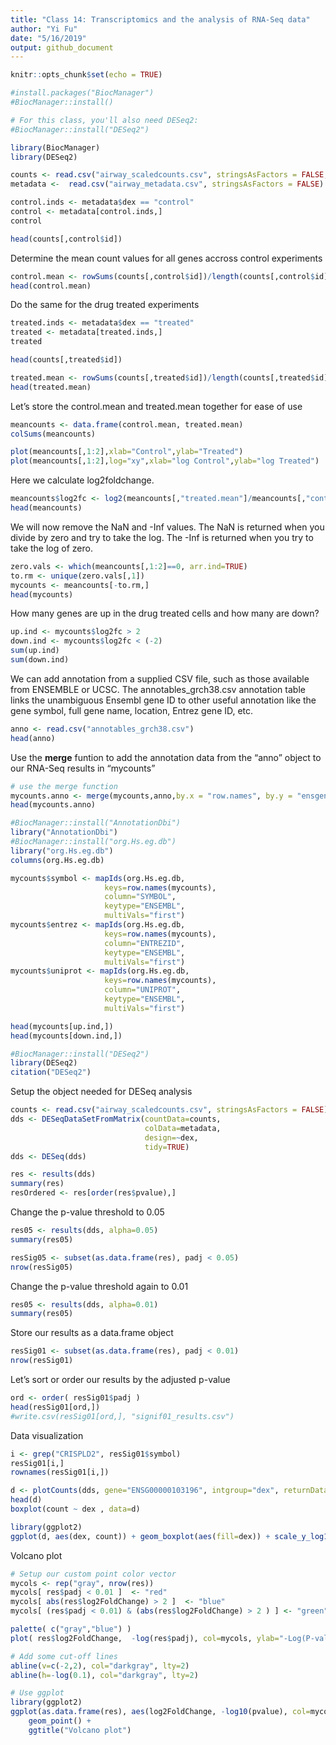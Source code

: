 ```yaml
---
title: "Class 14: Transcriptomics and the analysis of RNA-Seq data"
author: "Yi Fu"
date: "5/16/2019"
output: github_document
---
```


```r
knitr::opts_chunk$set(echo = TRUE)
```

```r
#install.packages("BiocManager")
#BiocManager::install()

# For this class, you'll also need DESeq2:
#BiocManager::install("DESeq2")

library(BiocManager)
library(DESeq2)
```

```r
counts <- read.csv("airway_scaledcounts.csv", stringsAsFactors = FALSE,row.names = 1)
metadata <-  read.csv("airway_metadata.csv", stringsAsFactors = FALSE)
```

```r
control.inds <- metadata$dex == "control"
control <- metadata[control.inds,]
control
```

```r
head(counts[,control$id])
```

Determine the mean count values for all genes accross control experiments
```r
control.mean <- rowSums(counts[,control$id])/length(counts[,control$id])
head(control.mean)
```

Do the same for the drug treated experiments

```r
treated.inds <- metadata$dex == "treated"
treated <- metadata[treated.inds,]
treated
```

```r
head(counts[,treated$id])
```

```r
treated.mean <- rowSums(counts[,treated$id])/length(counts[,treated$id])
head(treated.mean)
```

Let's store the control.mean and treated.mean together for ease of use

```r
meancounts <- data.frame(control.mean, treated.mean)
colSums(meancounts)
```

```r
plot(meancounts[,1:2],xlab="Control",ylab="Treated")
plot(meancounts[,1:2],log="xy",xlab="log Control",ylab="log Treated")
```

Here we calculate log2foldchange.
```r
meancounts$log2fc <- log2(meancounts[,"treated.mean"]/meancounts[,"control.mean"])
head(meancounts)
```

We will now remove the NaN and -Inf values.
The NaN is returned when you divide by zero and try to take the log. The -Inf is returned when you try to take the log of zero.
```r
zero.vals <- which(meancounts[,1:2]==0, arr.ind=TRUE)
to.rm <- unique(zero.vals[,1])
mycounts <- meancounts[-to.rm,]
head(mycounts)
```

How many genes are up in the drug treated cells and how many are down?
```r
up.ind <- mycounts$log2fc > 2
down.ind <- mycounts$log2fc < (-2)
sum(up.ind)
sum(down.ind)
```

We can add annotation from a supplied CSV file, such as those available from ENSEMBLE or UCSC. The annotables_grch38.csv annotation table links the unambiguous Ensembl gene ID to other useful annotation like the gene symbol, full gene name, location, Entrez gene ID, etc.
```r
anno <- read.csv("annotables_grch38.csv")
head(anno)
```

Use the **merge** funtion to add the annotation data from the "anno" object to our RNA-Seq results in "mycounts"
```r
# use the merge function
mycounts.anno <- merge(mycounts,anno,by.x = "row.names", by.y = "ensgene")
head(mycounts.anno)
```


```r
#BiocManager::install("AnnotationDbi")
library("AnnotationDbi")
#BiocManager::install("org.Hs.eg.db")
library("org.Hs.eg.db")
columns(org.Hs.eg.db)
```

```r
mycounts$symbol <- mapIds(org.Hs.eg.db,
                     keys=row.names(mycounts),
                     column="SYMBOL",
                     keytype="ENSEMBL",
                     multiVals="first")
mycounts$entrez <- mapIds(org.Hs.eg.db,
                     keys=row.names(mycounts),
                     column="ENTREZID",
                     keytype="ENSEMBL",
                     multiVals="first")
mycounts$uniprot <- mapIds(org.Hs.eg.db,
                     keys=row.names(mycounts),
                     column="UNIPROT",
                     keytype="ENSEMBL",
                     multiVals="first")
```

```r
head(mycounts[up.ind,])
head(mycounts[down.ind,])
```

```r
#BiocManager::install("DESeq2")
library(DESeq2)
citation("DESeq2")
```

Setup the object needed for DESeq analysis
```r
counts <- read.csv("airway_scaledcounts.csv", stringsAsFactors = FALSE)
dds <- DESeqDataSetFromMatrix(countData=counts, 
                              colData=metadata, 
                              design=~dex, 
                              tidy=TRUE)
dds <- DESeq(dds)
```

```r
res <- results(dds)
summary(res)
resOrdered <- res[order(res$pvalue),]
```

Change the p-value threshold to 0.05
```r
res05 <- results(dds, alpha=0.05)
summary(res05)
```

```r
resSig05 <- subset(as.data.frame(res), padj < 0.05)
nrow(resSig05)
```

Change the p-value threshold again to 0.01
```r
res05 <- results(dds, alpha=0.01)
summary(res05)
```

Store our results as a data.frame object
```r
resSig01 <- subset(as.data.frame(res), padj < 0.01)
nrow(resSig01)
```

Let's sort or order our results by the adjusted p-value
```r
ord <- order( resSig01$padj )
head(resSig01[ord,])
#write.csv(resSig01[ord,], "signif01_results.csv")
```

Data visualization
```r
i <- grep("CRISPLD2", resSig01$symbol)
resSig01[i,]
rownames(resSig01[i,])
```

```r
d <- plotCounts(dds, gene="ENSG00000103196", intgroup="dex", returnData=TRUE)
head(d)
boxplot(count ~ dex , data=d)
```

```r
library(ggplot2)
ggplot(d, aes(dex, count)) + geom_boxplot(aes(fill=dex)) + scale_y_log10() + ggtitle("CRISPLD2")
```

Volcano plot
```r
# Setup our custom point color vector 
mycols <- rep("gray", nrow(res))
mycols[ res$padj < 0.01 ]  <- "red" 
mycols[ abs(res$log2FoldChange) > 2 ]  <- "blue"
mycols[ (res$padj < 0.01) & (abs(res$log2FoldChange) > 2 ) ] <- "green"

palette( c("gray","blue") )
plot( res$log2FoldChange,  -log(res$padj), col=mycols, ylab="-Log(P-value)", xlab="Log2(FoldChange)")

# Add some cut-off lines
abline(v=c(-2,2), col="darkgray", lty=2)
abline(h=-log(0.1), col="darkgray", lty=2)
```

```r
# Use ggplot
library(ggplot2)
ggplot(as.data.frame(res), aes(log2FoldChange, -log10(pvalue), col=mycols)) + 
    geom_point() + 
    ggtitle("Volcano plot")
```

